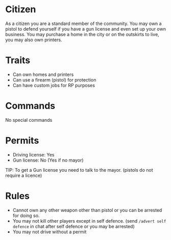 
# Citizen
As a citizen you are a standard member of the community.
You may own a pistol to defend yourself if you have a gun license and even set up your own business.
You may purchase a home in the city or on the outskirts to live, you may also own printers.

# Traits
- Can own homes and printers
- Can use a firearm (pistol) for protection
- Can have custom jobs for RP purposes

# Commands
No special commands

# Permits
- Driving license: Yes
- Gun license: No (Yes if no mayor)
<Callout emoji="💡">
    TIP: To get a Gun license you need to talk to the mayor. (pistols do not require a licence) 
</Callout>


# Rules
- Cannot own any other weapon other than pistol or you can be arrested for doing so.
- You may not kill other players except in self defence. (send `/advert self defence` in chat after self defence or you may be arrested)
- You may not drive without a permit